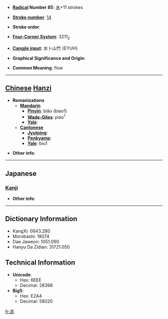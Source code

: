 * '''[[Wiktionary:Chinese radical index| Radical]] Number 85''': [[Wiktionary:Chinese radical index 水|水]]+11 strokes

* '''[[Wiktionary:Chinese total strokes index|Stroke number]]''': [[Wiktionary:Chinese total strokes index 14|14]]

* '''Stroke order''': 

* '''[[Wiktionary:Chinese four corner index|Four-Corner System]]''': 3211<sub>2</sub>

* '''[[Wiktionary:Chinese Cangjie index|Cangjie input]]''': 水卜山竹 (EYUH)

* '''Graphical Significance and Origin''': 

* '''Common Meaning''': flow

----

== [[Chinese]] [[Hanzi]] ==

* '''Romanizations'''
** '''[[Mandarin]]'''
*** '''[[Pinyin]]''': biāo (biao1)
*** '''[[Wade-Giles]]''': piao<sup>1</sup>
*** '''[[Yale]]''': 
** '''[[Cantonese]]'''
*** '''[[Jyutping]]''':
*** '''[[Penkyamp]]''': 
*** '''[[Yale]]''': biu1

* '''Other info''': 

----

==Japanese==
===[[Kanji]]===
{{kanji|on readings=[[ひゅう]] (hyū), [[ひゅ]] (hyu)|kun readings=[[ながれる]] (nagareru)}}

* '''Other info''':  

----

== Dictionary Information ==

* KangXi: 0643.280
* Morobashi: 18074
* Dae Jaweon: 1051.090
* Hanyu Da Zidian: 31721.050

== Technical Information ==

* '''Unicode''':
** Hex: 6EEE
** Decimal: 28398
* '''Big5''':
** Hex: E2A4
** Decimal: 58020

[[fr:滮]]